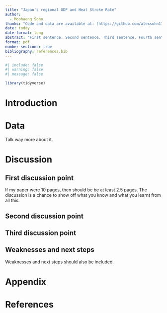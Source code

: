 ```yaml
---
title: "Japan's regional GDP and Heat Stroke Rate"
author: 
  - Moohaeng Sohn
thanks: "Code and data are available at: [https://github.com/alexsohn1126/japan_power_and_mortality](https://github.com/alexsohn1126/japan_power_and_mortality)"
date: today
date-format: long
abstract: "First sentence. Second sentence. Third sentence. Fourth sentence."
format: pdf
number-sections: true
bibliography: references.bib
---
```


```r
#| include: false
#| warning: false
#| message: false

library(tidyverse)
```


# Introduction



# Data {#sec-data}



Talk way more about it. 




# Discussion

## First discussion point {#sec-first-point}

If my paper were 10 pages, then should be be at least 2.5 pages. The discussion is a chance to show off what you know and what you learnt from all this. 

## Second discussion point

## Third discussion point

## Weaknesses and next steps

Weaknesses and next steps should also be included.

\newpage

\appendix

# Appendix {-}


\newpage


# References


